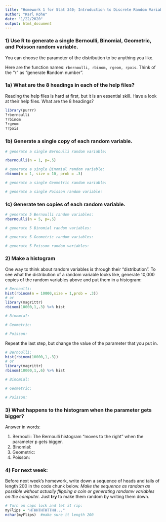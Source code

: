 ```yaml
---
title: "Homework 1 for Stat 340; Introduction to Discrete Random Variables"
author: "Karl Rohe"
date: "1/22/2020"
output: html_document
---
```


### 1) Use R to generate a single Bernoulli, Binomial, Geometric, and Poisson random variable.

 You can choose the parameter of the distribution to be anything you like.  

Here are the function names: `rbernoulli, rbinom, rgeom, rpois`. Think of the "r" as "generate **R**andom number".

### 1a) What are the 8 headings in each of the help files? 

Reading the help files is hard at first, but it is an essential skill.  Have a look at their help files.  What are the 8 headings?
```r
library(purrr)
?rbernoulli
?rbinom
?rgeom
?rpois
```



### 1b) Generate a single copy of each random variable.

```r
# generate a single Bernoulli random variable:

rbernoulli(n = 1, p=.5) 

# generate a single Binomial random variable:
rbinom(n = 1, size = 10, prob = .3)

# generate a single Geometric random variable:

# generate a single Poisson random variable:
```


### 1c) Generate ten copies of each random variable.

```r
# generate 5 Bernoulli random variables:
rbernoulli(n = 5, p=.5) 

# generate 5 Binomial random variables:

# generate 5 Geometric random variables:

# generate 5 Poisson random variables:

```


### 2) Make a histogram

One way to think about random variables is through their "distribution".  To see what the distribution of a random variable looks like, generate 10,000 copies of the random variables above and put them in a histogram:

```r
# Bernoulli:
hist(rbinom(n = 10000,size = 1,prob = .3))
# or 
library(magrittr)
rbinom(10000,1,.3) %>% hist

# Binomial:

# Geometric:

# Poisson:

```

Repeat the last step, but change the value of the parameter that you put in.  


```r
# Bernoulli:
hist(rbinom(10000,1,.3))
# or 
library(magrittr)
rbinom(10000,1,.6) %>% hist

# Binomial:

# Geometric:

# Poisson:

```


### 3)  What happens to the histogram when the parameter gets bigger?  

Answer in words:

1) Bernoulli: The Bernoulli histogram "moves to the right" when the parameter p gets bigger.
2) Binomial:
3) Geometric:
4) Poisson:



### 4) For next week:

Before next week's homework, write down a sequence of heads and tails of length 200 in the code chunk below.  *Make the sequence as random as possible without actually flipping a coin or generating randomv variables on the computer.* Just **try** to make them random by writing them down.
```r
# Turn on caps lock and let it rip:
myFlips = "HTHHTHTHTTHH..."
nchar(myFlips)  #make sure it length 200
```
